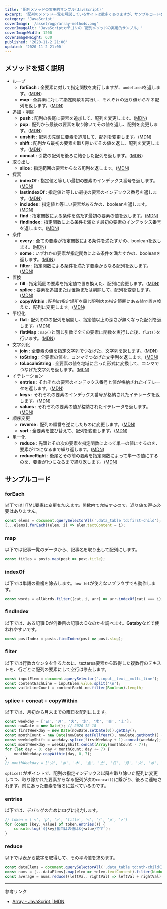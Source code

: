 ```yaml
---
title: '配列メソッドの実用的サンプル(JavaScript)'
excerpt: '配列のメソッド一覧を解説しているサイトは数多くありますが、サンプルコードを見るだけでは実際の使い方をイメージできないことも(特にcopyWithinとreduceRight)。実際に近いサンプルを載せています。'
category: 'JavaScript'
coverImage: '/asset/ogp/array-methods.png'
coverImageAlt: 'JavaScriptカテゴリの「配列メソッドの実用的サンプル」'
coverImageWidth: 1200
coverImageHeight: 630
published: '2020-11-2 21:00'
updated: '2020-11-2 21:00'
---
```


## メソッドを短く説明

- ループ
    - **forEach** : 全要素に対して指定関数を実行しますが、`undefined`を返します。([MDN](https://developer.mozilla.org/ja/docs/Web/JavaScript/Reference/Global_Objects/Array/forEach))
    - **map** : 全要素に対して指定関数を実行し、それぞれの返り値からなる配列を返します。([MDN](https://developer.mozilla.org/ja/docs/Web/JavaScript/Reference/Global_Objects/Array/map))
- 追加・削除
    - **push** : 配列の後尾に要素を追加して、配列を変更します。([MDN](https://developer.mozilla.org/ja/docs/Web/JavaScript/Reference/Global_Objects/Array/push))
    - **pop** : 配列から最後の要素を取り除いてその値を返し、配列を変更します。([MDN](https://developer.mozilla.org/ja/docs/Web/JavaScript/Reference/Global_Objects/Array/pop))
    - **unshift** : 配列の先頭に要素を追加して、配列を変更します。([MDN](https://developer.mozilla.org/ja/docs/Web/JavaScript/Reference/Global_Objects/Array/unshift))
    - **shift** : 配列から最初の要素を取り除いてその値を返し、配列を変更します。([MDN](https://developer.mozilla.org/ja/docs/Web/JavaScript/Reference/Global_Objects/Array/shift))
    - **concat** : 引数の配列を後ろに結合した配列を返します。([MDN](https://developer.mozilla.org/ja/docs/Web/JavaScript/Reference/Global_Objects/Array/concat))
- 取り出し
    - **slice** : 指定範囲の要素からなる配列を返します。([MDN](https://developer.mozilla.org/ja/docs/Web/JavaScript/Reference/Global_Objects/Array/slice))
- 探索
    - **indexOf** : 指定値と等しい最初の要素のインデックス番号を返します。([MDN](https://developer.mozilla.org/ja/docs/Web/JavaScript/Reference/Global_Objects/Array/indexOf))
    - **lastIndexOf** : 指定値と等しい最後の要素のインデックス番号を返します。([MDN](https://developer.mozilla.org/ja/docs/Web/JavaScript/Reference/Global_Objects/Array/lastIndexOf))
    - **includes** : 指定値と等しい要素があるかの、booleanを返します。([MDN](https://developer.mozilla.org/ja/docs/Web/JavaScript/Reference/Global_Objects/Array/includes))
    - **find** : 指定関数による条件を満たす最初の要素の値を返します。([MDN](https://developer.mozilla.org/ja/docs/Web/JavaScript/Reference/Global_Objects/Array/find))
    - **findIndex** : 指定関数による条件を満たす最初の要素のインデックス番号を返します。([MDN](https://developer.mozilla.org/ja/docs/Web/JavaScript/Reference/Global_Objects/Array/findIndex))
- 条件
    - **every** : 全ての要素が指定関数による条件を満たすかの、booleanを返します。([MDN](https://developer.mozilla.org/ja/docs/Web/JavaScript/Reference/Global_Objects/Array/every))
    - **some** : いずれかの要素が指定関数による条件を満たすかの、booleanを返します。([MDN](https://developer.mozilla.org/ja/docs/Web/JavaScript/Reference/Global_Objects/Array/some))
    - **filter** : 指定関数による条件を満たす要素からなる配列を返します。([MDN](https://developer.mozilla.org/ja/docs/Web/JavaScript/Reference/Global_Objects/Array/filter))
- 置換
    - **fill** : 指定範囲の要素を指定値で置き換えた、配列に変更します。([MDN](https://developer.mozilla.org/ja/docs/Web/JavaScript/Reference/Global_Objects/Array/fill))
    - **splice** : 要素を追加または置換または削除して、配列を変更します。([MDN](https://developer.mozilla.org/ja/docs/Web/JavaScript/Reference/Global_Objects/Array/splice))
    - **copyWithin** : 配列の指定場所を同じ配列内の指定範囲にある値で置き換えた、配列に変更します。([MDN](https://developer.mozilla.org/ja/docs/Web/JavaScript/Reference/Global_Objects/Array/copyWithin))
- 平坦化
    - **flat** : 配列の中の配列を展開し、指定値以上の深さが無くなった配列を返します。([MDN](https://developer.mozilla.org/ja/docs/Web/JavaScript/Reference/Global_Objects/Array/flat))
    - **flatMap** : `map()`と同じ引数で全ての要素に関数を実行した後、`flat()`を行います。([MDN](https://developer.mozilla.org/ja/docs/Web/JavaScript/Reference/Global_Objects/Array/flatMap))
- 文字列化
    - **join** : 全要素の値を指定文字列でつなげた、文字列を返します。([MDN](https://developer.mozilla.org/ja/docs/Web/JavaScript/Reference/Global_Objects/Array/join))
    - **toString** : 全要素の値を、コンマでつなげた文字列を返します。([MDN](https://developer.mozilla.org/ja/docs/Web/JavaScript/Reference/Global_Objects/Array/toString))
    - **toLocaleString** : 全要素の値を地域に合った形式に変換して、コンマでつなげた文字列を返します。([MDN](https://developer.mozilla.org/ja/docs/Web/JavaScript/Reference/Global_Objects/Array/toLocaleString))
- イテレーション
    - **entries** : それぞれの要素のインデックス番号と値が格納されたイテレータを返します。([MDN](https://developer.mozilla.org/ja/docs/Web/JavaScript/Reference/Global_Objects/Array/entries))
    - **keys** : それぞれの要素のインデックス番号が格納されたイテレータを返します。([MDN](https://developer.mozilla.org/ja/docs/Web/JavaScript/Reference/Global_Objects/Array/keys))
    - **values** : それぞれの要素の値が格納されたイテレータを返します。([MDN](https://developer.mozilla.org/ja/docs/Web/JavaScript/Reference/Global_Objects/Array/values))
- 順序変更
    - **reverse** : 配列の順番を逆にしたものに変更します。([MDN](https://developer.mozilla.org/ja/docs/Web/JavaScript/Reference/Global_Objects/Array/reverse))
    - **sort** : 全要素を並び替えて、配列を変更します。([MDN](https://developer.mozilla.org/ja/docs/Web/JavaScript/Reference/Global_Objects/Array/sort))
- 単一化
    - **reduce** : 先頭とその次の要素を指定関数によって単一の値にするのを、要素が1つになるまで繰り返します。([MDN](https://developer.mozilla.org/ja/docs/Web/JavaScript/Reference/Global_Objects/Array/reduce))
    - **reduceRight** : 後尾とその前の要素を指定関数によって単一の値にするのを、要素が1つになるまで繰り返します。([MDN](https://developer.mozilla.org/ja/docs/Web/JavaScript/Reference/Global_Objects/Array/reduceRight))

## サンプルコード

### forEach

以下ではHTML要素に変更を加えます。関数内で完結するので、返り値を得る必要はありません。

```js
const elems = document.querySelectorAll('.data_table td:first-child');
[...elems].forEach((elem, i) => elem.textContent = i);
```

### map

以下では記事一覧のデータから、記事名を取り出して配列にします。

```js
const titles = posts.map(post => post.title);
```

### indexOf

以下では単語の重複を除去します。`new Set`が使えないブラウザでも動作します。

```js
const words = allWords.filter((cat, i, arr) => arr.indexOf(cat) === i);
```

### findIndex

以下では、ある記事IDが何番目の記事のIDなのかを調べます。**Gatsby**などで使われやすいです。

```js
const postIndex = posts.findIndex(post => post.slug);
```

### filter

以下では行数カウンタを作るために、textarea要素から取得した複数行のテキストを、行ごとに配列の要素にして空行は除去します。

```js
const inputElem = document.querySelector('.input__text__multi_line');
const contentEachLine = inputElem.value.split('\n');
const vaildLineCount = contentEachLine.filter(Boolean).length;
```

### splice + concat + copyWithin

以下では、月初から月末までの曜日を配列にします。

```js
const weekday = ['日', '月', '火', '水', '木', '金', '土'];
const nowDate = new Date(); // 2020-12-18
const firstWeekday = new Date(nowDate.setDate(0)).getDay();
const monthCount = new Date(nowDate.getFullYear(), nowDate.getMonth() + 2, 0).getDate(); // 31
const weekdayShift = weekday.splice(firstWeekday + 1).concat(weekday);
const monthWeekday = weekdayShift.concat(Array(monthCount - 7));
for (let day = 0; day < monthCount; day += 7) {
    monthWeekday.copyWithin(day, 0, 7);
}
// monthWeekday = ['火', '水', '木', '金', '土', '日', '月', '火', '水', '木', '金', '土', '日', '月', '火', '水', '木', '金', '土', '日', '月', '火', '水', '木', '金', '土', '日', '月', '火', '水', '木']
```

`splice()`がポイントで、配列の指定インデックス以降を取り除いた配列に変更しつつ、取り除かれた要素からなる配列が次の`concat()`に繋がり、後ろに連結されます。前にあった要素を後ろに並べているのです。

### entries

以下では、デバッグのためにログに出力します。

```js
// token = ['<', 'p', '>', 'title', '<', '/', 'p', '>']
for (const [key, value] of token.entries()) {
    console.log(`${key}番目はの値は${value}です`);
}
```

### reduce

以下では表から数字を取得して、その平均値を求めます。

```js
const dataElems = document.querySelectorAll('.data_table td:nth-child(3)');
const nums = [...dataElems].map(elem => +elem.textContent).filter(Number.isFinite);
const average = nums.reduce((leftVal, rightVal) => leftVal + rightVal) / nums.length;
```

---

参考リンク

- [Array - JavaScript | MDN](https://developer.mozilla.org/ja/docs/Web/JavaScript/Reference/Global_Objects/Array)